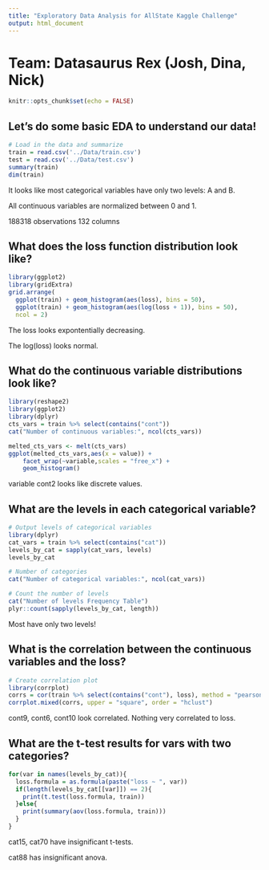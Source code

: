 ```yaml
---
title: "Exploratory Data Analysis for AllState Kaggle Challenge"
output: html_document
---
```


# Team: Datasaurus Rex (Josh, Dina, Nick)

```r
knitr::opts_chunk$set(echo = FALSE)
```

## Let's do some basic EDA to understand our data!
```r
# Load in the data and summarize
train = read.csv('../Data/train.csv')
test = read.csv('../Data/test.csv')
summary(train)
dim(train)
```
It looks like most categorical variables have only two levels: A and B.

All continuous variables are normalized between 0 and 1.

188318 observations
132 columns

## What does the loss function distribution look like?
```r
library(ggplot2)
library(gridExtra)
grid.arrange(
  ggplot(train) + geom_histogram(aes(loss), bins = 50),
  ggplot(train) + geom_histogram(aes(log(loss + 1)), bins = 50),
  ncol = 2)
```
The loss looks expontentially decreasing. 

The log(loss) looks normal.

## What do the continuous variable distributions look like?
```r
library(reshape2)
library(ggplot2)
library(dplyr)
cts_vars = train %>% select(contains("cont"))
cat("Number of continuous variables:", ncol(cts_vars))

melted_cts_vars <- melt(cts_vars)
ggplot(melted_cts_vars,aes(x = value)) + 
    facet_wrap(~variable,scales = "free_x") + 
    geom_histogram()
```
variable cont2 looks like discrete values.

## What are the levels in each categorical variable?
```r
# Output levels of categorical variables
library(dplyr)
cat_vars = train %>% select(contains("cat"))
levels_by_cat = sapply(cat_vars, levels)
levels_by_cat

# Number of categories
cat("Number of categorical variables:", ncol(cat_vars))

# Count the number of levels
cat("Number of levels Frequency Table")
plyr::count(sapply(levels_by_cat, length))
```
Most have only two levels!

## What is the correlation between the continuous variables and the loss?
```r
# Create correlation plot
library(corrplot)
corrs = cor(train %>% select(contains("cont"), loss), method = "pearson")
corrplot.mixed(corrs, upper = "square", order = "hclust")
```
cont9, cont6, cont10 look correlated. Nothing very correlated to loss.

## What are the t-test results for vars with two categories?
```r
for(var in names(levels_by_cat)){
  loss.formula = as.formula(paste("loss ~ ", var))
  if(length(levels_by_cat[[var]]) == 2){
    print(t.test(loss.formula, train))
  }else{
    print(summary(aov(loss.formula, train)))
  }
}
```
cat15, cat70 have insignificant t-tests.

cat88 has insignificant anova.


